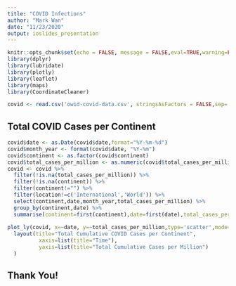 ```yaml
---
title: "COVID Infections"
author: "Mark Wan"
date: "11/23/2020"
output: ioslides_presentation
---
```


```r
knitr::opts_chunk$set(echo = FALSE, message = FALSE,eval=TRUE,warning=FALSE)
library(dplyr)
library(lubridate)
library(plotly)
library(leaflet)
library(maps)
library(CoordinateCleaner)
```

```r
covid <- read.csv('owid-covid-data.csv', stringsAsFactors = FALSE,sep=',')
```

## **Total COVID Cases per Continent**
```r
covid$date <- as.Date(covid$date,format="%Y-%m-%d")
covid$month_year <- format(covid$date, "%Y-%m")
covid$continent <- as.factor(covid$continent)
covid$total_cases_per_million <- as.numeric(covid$total_cases_per_million)
covid <- covid %>%
  filter(!is.na(total_cases_per_million)) %>%
  filter(!is.na(continent)) %>%
  filter(continent!="") %>%
  filter(location!=c('International','World')) %>%
  select(continent,date,month_year,total_cases_per_million) %>%
  group_by(continent,date) %>%
  summarise(continent=first(continent),date=first(date),total_cases_per_million=sum(total_cases_per_million))
  
plot_ly(covid, x=~date, y=~total_cases_per_million,type='scatter',mode='lines',split=~continent) %>%
  layout(title="Total Cumulative COVID Cases per Continent",
          xaxis=list(title="Time"),
          yaxis=list(title="Total Cumulative Cases per Million")
  )
```

## **Thank You!**





